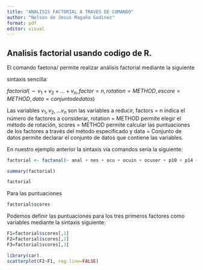 ```yaml
---
title: "ANALISIS FACTORIAL A TRAVES DE COMANDO"
author: "Nelson de Jesus Magaña Godinez"
format: pdf
editor: visual
---
```


## Analisis factorial usando codigo de R.

El comando faetona/ permite realizar análisis factorial mediante la siguiente

sintaxis sencilla:

$factorial (\sim v_1 +v_2+...+ v_n, factor=n, rotation =METHOD, escore=METHOD, data=conjunto de datos)$

Las variables $v_1, v_2, … v_n$ son las variables a reducir, factors = n indica el número de factores a considerar, rotation = METHOD permite elegir el método de rotación, scores = METHOD permite calcular las puntuaciones de los factores a través del método especificado y data = Conjunto de datos permite declarar el conjunto de datos que contiene las variables.

En nuestro ejemplo anterior la sintaxis vía comandos sería la siguiente:

```r
factorial <- factanal(~ anal + nes + ocu + ocuin + ocuser + p10 + p14 + p65 + pd + pt + tec + tm, factors = 3, rotation = "varimax", scores = "Bartlett", data = zonamad)
```

```r
summary(factorial)
```

```r
factorial
```

Para las puntuaciones

```r
factorial$scores
```

Podemos definir las puntuaciones para los tres primeros factores como variables mediante la sintaxis siguiente:

```r
F1=factorial$scores[,1]
F2=factorial$scores[,2]
F3=factorial$scores[,3]
```

```r
library(car)
scatterplot(F2~F1, reg.line=FALSE)
```
